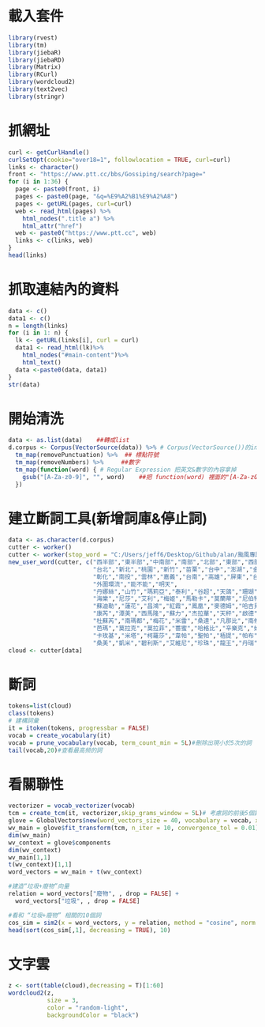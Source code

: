 # 載入套件
```r
library(rvest)
library(tm)
library(jiebaR)
library(jiebaRD)
library(Matrix)
library(RCurl)
library(wordcloud2)
library(text2vec)
library(stringr)
```

# 抓網址
```r
curl <- getCurlHandle()
curlSetOpt(cookie="over18=1", followlocation = TRUE, curl=curl)
links <- character()
front <- "https://www.ptt.cc/bbs/Gossiping/search?page="
for (i in 1:36) {
  page <- paste0(front, i)
  pages <- paste0(page, "&q=%E9%A2%B1%E9%A2%A8")
  pages <- getURL(pages, curl=curl)
  web <- read_html(pages) %>%
    html_nodes(".title a") %>%
    html_attr("href")
  web <- paste0("https://www.ptt.cc", web)
  links <- c(links, web)
}
head(links)
```



# 抓取連結內的資料
```r
data <- c()
data1 <- c()
n = length(links)
for (i in 1: n) {
  lk <- getURL(links[i], curl = curl)
  data1 <- read_html(lk)%>%
    html_nodes("#main-content")%>%
    html_text()
  data <-paste0(data, data1)
}
str(data)
```

# 開始清洗
```r
data <- as.list(data)    ##轉成list
d.corpus <- Corpus(VectorSource(data)) %>% # Corpus(VectorSource())的input是list
  tm_map(removePunctuation) %>%  ## 標點符號
  tm_map(removeNumbers) %>%     ##數字
  tm_map(function(word) { # Regular Expression 把英文&數字的內容拿掉
    gsub("[A-Za-z0-9]", "", word)    ##把 function(word) 裡面的"[A-Za-z0-9]" 換成 ""
  })

```

# 建立斷詞工具(新增詞庫&停止詞)
```r
data <- as.character(d.corpus)
cutter <- worker()
cutter <- worker(stop_word = "C:/Users/jeff6/Desktop/Github/alan/颱風專題/ptt/a.txt")
new_user_word(cutter, c("西半部","東半部","中南部","南部","北部","東部","西部","東北部","基隆",
                        "台北","新北","桃園","新竹","苗栗","台中","澎湖","金門","連江","馬祖",
                        "彰化","南投","雲林","嘉義","台南","高雄","屏東","台東","花蓮","宜蘭",
                        "外圍環流","能不能","明天",
                        "丹娜絲","山竹","瑪莉亞","泰利","谷超","天鴿","珊瑚","馬莎",
                        "海棠","尼莎","艾利","梅姬","馬勒卡","莫蘭蒂","尼伯特","杜鵑","天鵝",
                        "蘇迪勒","蓮花","昌鴻","紅霞","鳳凰","麥德姆","哈吉貝","菲特","天兔",
                        "康芮","潭美","西馬隆","蘇力","杰拉華","天秤","啟德","海葵","蘇拉",
                        "杜蘇芮","南瑪都","梅花","米雷","桑達","凡那比","南修","萊羅克",
                        "芭瑪","莫拉克","莫拉菲","薔蜜","哈格比","辛樂克","如麗","鳳凰",
                        "卡玫基","米塔","柯羅莎","韋帕","聖帕","梧提","帕布","珊珊","寶發",
                        "桑美","凱米","碧利斯","艾維尼","珍珠","龍王","丹瑞","卡努"))
cloud <- cutter[data]
```
# 斷詞
```r
tokens=list(cloud)
class(tokens)
# 建構詞彙
it = itoken(tokens, progressbar = FALSE)
vocab = create_vocabulary(it)
vocab = prune_vocabulary(vocab, term_count_min = 5L)#刪除出現小於5次的詞
tail(vocab,20)#查看最高频的詞
```


# 看關聯性
```r
vectorizer = vocab_vectorizer(vocab)
tcm = create_tcm(it, vectorizer,skip_grams_window = 5L)# 考慮詞的前後5個詞
glove = GlobalVectors$new(word_vectors_size = 40, vocabulary = vocab, x_max = 10)
wv_main = glove$fit_transform(tcm, n_iter = 10, convergence_tol = 0.01)
dim(wv_main)
wv_context = glove$components
dim(wv_context)
wv_main[1,1]
t(wv_context)[1,1]
word_vectors = wv_main + t(wv_context)

#建造“垃圾+廢物”向量
relation = word_vectors["廢物", , drop = FALSE] +
  word_vectors["垃圾", , drop = FALSE]

#看和 “垃圾+廢物” 相關的10個詞
cos_sim = sim2(x = word_vectors, y = relation, method = "cosine", norm = "l2")
head(sort(cos_sim[,1], decreasing = TRUE), 10)
```

# 文字雲
```r
z <- sort(table(cloud),decreasing = T)[1:60]
wordcloud2(z,
           size = 3,
           color = "random-light",
           backgroundColor = "black")

```


